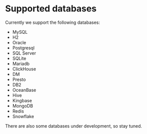 # Supported databases

Currently we support the following databases:

- MySQL
- H2
- Oracle
- Postgresql
- SQL Server
- SQLite
- Mariadb
- ClickHouse
- DM
- Presto
- DB2
- OceanBase
- Hive
- Kingbase
- MongoDB
- Redis
- Snowflake

There are also some databases under development, so stay tuned.